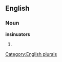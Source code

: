 
==English==

===Noun===
'''insinuators'''

# {{plural of|[[insinuator]]}}

[[Category:English plurals]]